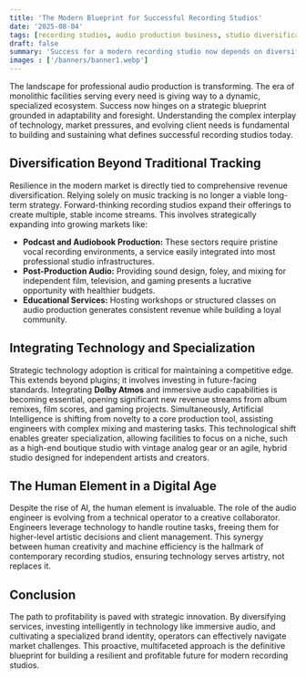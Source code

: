```yaml
---
title: 'The Modern Blueprint for Successful Recording Studios'
date: '2025-08-04'
tags: [recording studios, audio production business, studio diversification, Dolby Atmos studios, music industry trends]
draft: false
summary: 'Success for a modern recording studio now depends on diversifying into areas like podcasts and post-production, adopting new technology, and building a specialized brand.'
images : ['/banners/banner1.webp']
---
```


The landscape for professional audio production is transforming. The era of monolithic facilities serving every need is giving way to a dynamic, specialized ecosystem. Success now hinges on a strategic blueprint grounded in adaptability and foresight. Understanding the complex interplay of technology, market pressures, and evolving client needs is fundamental to building and sustaining what defines successful recording studios today.

## Diversification Beyond Traditional Tracking

Resilience in the modern market is directly tied to comprehensive revenue diversification. Relying solely on music tracking is no longer a viable long-term strategy. Forward-thinking recording studios expand their offerings to create multiple, stable income streams. This involves strategically expanding into growing markets like:

*   **Podcast and Audiobook Production:** These sectors require pristine vocal recording environments, a service easily integrated into most professional studio infrastructures.
*   **Post-Production Audio:** Providing sound design, foley, and mixing for independent film, television, and gaming presents a lucrative opportunity with healthier budgets.
*   **Educational Services:** Hosting workshops or structured classes on audio production generates consistent revenue while building a loyal community.

## Integrating Technology and Specialization

Strategic technology adoption is critical for maintaining a competitive edge. This extends beyond plugins; it involves investing in future-facing standards. Integrating **Dolby Atmos** and immersive audio capabilities is becoming essential, opening significant new revenue streams from album remixes, film scores, and gaming projects. Simultaneously, Artificial Intelligence is shifting from novelty to a core production tool, assisting engineers with complex mixing and mastering tasks. This technological shift enables greater specialization, allowing facilities to focus on a niche, such as a high-end boutique studio with vintage analog gear or an agile, hybrid studio designed for independent artists and creators.

## The Human Element in a Digital Age

Despite the rise of AI, the human element is invaluable. The role of the audio engineer is evolving from a technical operator to a creative collaborator. Engineers leverage technology to handle routine tasks, freeing them for higher-level artistic decisions and client management. This synergy between human creativity and machine efficiency is the hallmark of contemporary recording studios, ensuring technology serves artistry, not replaces it.

## Conclusion

The path to profitability is paved with strategic innovation. By diversifying services, investing intelligently in technology like immersive audio, and cultivating a specialized brand identity, operators can effectively navigate market challenges. This proactive, multifaceted approach is the definitive blueprint for building a resilient and profitable future for modern recording studios.
